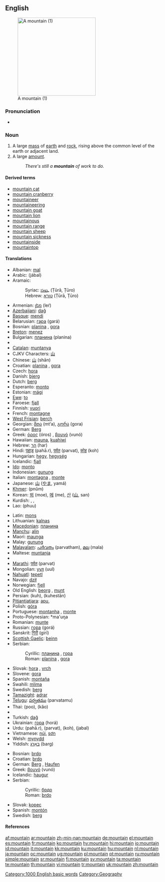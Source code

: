==English==
[[Image:Winter_sun_on_Norwegian_mountain.jpg|thumb|right|250px|A mountain (1)]]

===Pronunciation===
* {{audio|en-us-mountain.ogg|Audio (US)}}

===Noun===
{{en-noun}}

# A large [[mass]] of [[earth]] and [[rock]], rising above the common level of the earth or adjacent land.
# A large [[amount]].
#: ''There's still a '''mountain''' of work to do.''

{{wikipedia}}

====Derived terms====
* [[mountain cat]]
* [[mountain cranberry]]
* [[mountaineer]]
* [[mountaineering]]
* [[mountain goat]]
* [[mountain lion]]
* [[mountainous]]
* [[mountain range]]
* [[mountain sheep]]
* [[mountain sickness]]
* [[mountainside]]
* [[mountaintop]]

====Translations====
{{rfc-tsort|duplicate language: Maori}}
{{trans-top|large mass of earth and rock}}
* Albanian: [[mal]] {{m}}
* Arabic: {{Arab|[[جبل|جَبَلٌ]]}} (jábal) {{m}}
* Aramaic:
*: Syriac: [[ܛܘܪܐ]] (Ṭūrā, Ṭūro) {{m}}
*: Hebrew: [[טורא]] (Ṭūrā, Ṭūro) {{m}}
* Armenian: [[լեռ]] (leŕ)
* [[Azerbaijani]]: [[dağ]]
* [[Basque]]: [[mendi]]
* Belarusian: [[гара]] (gará) {{f}}
* Bosnian: [[planina#Bosnian|planina]] {{f}}, [[gora#Bosnian|gora]] {{f}}
* [[Breton]]: [[menez]] {{m}}
* Bulgarian: [[планина#Bulgarian|планина]] (planina) {{f}}
* {{trreq|Burmese}}
* [[Catalan]]: [[muntanya]] {{f}}
* CJKV Characters: [[山]]
* Chinese: [[山]] (shān)
* Croatian: [[planina#Croatian|planina]] {{f}}, [[gora#Croatian|gora]] {{f}}
* Czech: [[hora]] {{f}}
* Danish: [[bjerg]] {{n}}
* Dutch: [[berg]] {{m}}
* Esperanto: [[monto]]
* Estonian: [[mägi]]
* [[Ewe]]: [[to]] {{n}}
* Faroese: [[fjall]] {{n}}
* Finnish: [[vuori]]
* French: [[montagne]] {{f}}
* [[West Frisian]]: [[berch]]
* Georgian: [[მთა]] (mt‘a), [[გორა]] (gora)
* German: [[Berg]] {{m}}
* Greek: [[όρος]] (óros) {{n}}, [[βουνό]] (vunó) {{n}}
* Hawaiian: [[mauna]], [[kuahiwi]]
* Hebrew: [[הר]]  (har)
* Hindi: [[पहाड़]] (pahā.r), [[पर्वत]] (parvat), [[कोह]] (koh)
* Hungarian: [[hegy]], [[hegység]] {{p}}
* Icelandic: [[fjall]] {{n}}
* [[Ido]]: [[monto]]
* Indonesian: [[gunung]]
* Italian: [[montagna]] {{f}}, [[monte]] {{m}}
* Japanese: [[山]] ([[やま]], yamá)
* [[Khmer]]: {{Khmr|[[ភ្នំ]]}} (pnŭm)
* Korean: [[뫼]] (moe), [[메]] (me), [[산]] ([[山]], san)
* Kurdish: {{KUchar|[[شاخ]]}}, {{KUchar|[[چیا]]}}, {{KUchar|[[کێو]]}}
* Lao: {{Laoo|[[ພູ]]}} (phuu)
{{trans-mid}}
* Latin: [[mons]] {{m}}
* Lithuanian: [[kalnas]] {{m}}
* [[Macedonian]]: [[планина]] {{f}}
* [[Manchu]]: [[alin]]
* Maori: [[maunga]]
* Malay: [[gunung]]
* [[Malayalam]]: [[പര്‍വതം]] (parvatham), [[മല]] (mala)
* Maltese: [[muntanja]] {{f}}
* {{trreq|Maori}}
* [[Marathi]]: [[पर्वत]] (parvat)
* Mongolian: [[уул]] (uul)
* [[Nahuatl]]: [[tepetl]]
* Navajo: [[dził]]
* Norwegian: [[fjell]] {{n}}
* Old English: [[beorg]] {{m}}, [[munt]]
* Persian: {{fa-Arab|[[کوه]]}} (kuh), {{fa-Arab|[[کوهستان]]}} (kuhestān)
* [[Pitjantjatjara]]: [[apu]], {{unicode|[[puḻi]]}}
* Polish: [[góra]] {{f}}
* Portuguese: [[montanha]] {{f}}, [[monte]] {{m}}
* Proto-Polynesian: *ma'uŋa
* Romanian: [[munte]] {{m}}
* Russian: [[гора]] (gorá) {{f}}
* Sanskrit: [[गिरी]] (girī) {{g|Sanskrit}}
* [[Scottish Gaelic]]: [[beinn]] {{f}}
* Serbian:
*: Cyrillic: [[планина#Serbian|планина]] {{f}}, [[гора#Serbian|гора]] {{f}}
*: Roman: [[planina#Serbian|planina]] {{f}}, [[gora#Serbian|gora]] {{f}}
* Slovak: [[hora]] {{f}}, [[vrch]] {{m}}
* Slovene: [[gora]] {{f}}
* Spanish: [[montaña]] {{f}}
* Swahili: [[mlima]]
* Swedish: [[berg]] {{n}}
* [[Tamazight]]: [[adrar]] {{m}}
* [[Telugu]]: [[పర్వతము]] (parvatamu)
* Thai: {{Thai|[[ภู]]}} (poo), {{Thai|[[เขา]]}} (kăo)
* {{trreq|Tibetan}}
* Turkish: [[dağ]]
* Ukrainian: [[гора]] (horá) {{f}}
* Urdu: {{ur-Arab|[[پہاڑ]]}} (pahā.r), {{ur-Arab|[[پروت]]}} (parvat), {{ur-Arab|[[کوہ]]}} (koh), {{ur-Arab|[[حبل]]}} (jabal)
* Vietnamese: [[núi]], [[sơn]]
* Welsh: [[mynydd]]
* Yiddish: [[באַרג]] (barg) {{m}}
{{trans-bottom}}

{{trans-top|large amount}}
* Bosnian: [[brdo]] {{n}}
* Croatian: [[brdo]] {{n}}
* German: [[Berg]] {{m}}, [[Haufen]] {{m}}
* Greek: [[βουνό]] (vunó) {{n}}
* Icelandic: [[haugur]] {{m}}
* Serbian:
*: Cyrillic: [[брдо]] {{n}}
*: Roman: [[brdo]] {{n}}
{{trans-mid}}
* Slovak: [[kopec]] {{m}}
* Spanish: [[montón]] {{m}}
* Swedish: [[berg]] {{n}}
{{trans-bottom}}

====References====
{{R:Century 1911}}
{{R:Webster 1913}}

[[Category:1000 English basic words]]
[[Category:Geography]]

[[af:mountain]]
[[ar:mountain]]
[[zh-min-nan:mountain]]
[[de:mountain]]
[[el:mountain]]
[[es:mountain]]
[[fr:mountain]]
[[ko:mountain]]
[[hy:mountain]]
[[hi:mountain]]
[[io:mountain]]
[[id:mountain]]
[[it:mountain]]
[[kk:mountain]]
[[ku:mountain]]
[[hu:mountain]]
[[nl:mountain]]
[[ja:mountain]]
[[oc:mountain]]
[[ug:mountain]]
[[pl:mountain]]
[[pt:mountain]]
[[ru:mountain]]
[[simple:mountain]]
[[sr:mountain]]
[[fi:mountain]]
[[sv:mountain]]
[[ta:mountain]]
[[te:mountain]]
[[th:mountain]]
[[vi:mountain]]
[[tr:mountain]]
[[uk:mountain]]
[[zh:mountain]]